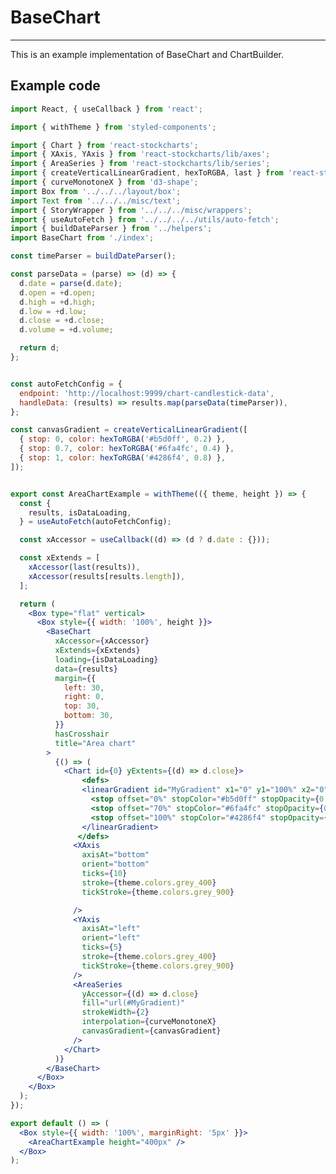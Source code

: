 
<Meta title='Financial/Charts' component={BaseChart} />

# BaseChart
<hr />

This is an example implementation of BaseChart and ChartBuilder.

<Preview withSource="none">
  <Story name="BaseChart">
    <BaseChartTemplate />
  </Story>
</Preview>

## Example code

```jsx
import React, { useCallback } from 'react';

import { withTheme } from 'styled-components';

import { Chart } from 'react-stockcharts';
import { XAxis, YAxis } from 'react-stockcharts/lib/axes';
import { AreaSeries } from 'react-stockcharts/lib/series';
import { createVerticalLinearGradient, hexToRGBA, last } from 'react-stockcharts/lib/utils';
import { curveMonotoneX } from 'd3-shape';
import Box from '../../../layout/box';
import Text from '../../../misc/text';
import { StoryWrapper } from '../../../misc/wrappers';
import { useAutoFetch } from '../../../../utils/auto-fetch';
import { buildDateParser } from '../helpers';
import BaseChart from './index';

const timeParser = buildDateParser();

const parseData = (parse) => (d) => {
  d.date = parse(d.date);
  d.open = +d.open;
  d.high = +d.high;
  d.low = +d.low;
  d.close = +d.close;
  d.volume = +d.volume;

  return d;
};


const autoFetchConfig = {
  endpoint: 'http://localhost:9999/chart-candlestick-data',
  handleData: (results) => results.map(parseData(timeParser)),
};

const canvasGradient = createVerticalLinearGradient([
  { stop: 0, color: hexToRGBA('#b5d0ff', 0.2) },
  { stop: 0.7, color: hexToRGBA('#6fa4fc', 0.4) },
  { stop: 1, color: hexToRGBA('#4286f4', 0.8) },
]);


export const AreaChartExample = withTheme(({ theme, height }) => {
  const {
    results, isDataLoading,
  } = useAutoFetch(autoFetchConfig);

  const xAccessor = useCallback((d) => (d ? d.date : {}));

  const xExtends = [
    xAccessor(last(results)),
    xAccessor(results[results.length]),
  ];

  return (
    <Box type="flat" vertical>
      <Box style={{ width: '100%', height }}>
        <BaseChart
          xAccessor={xAccessor}
          xExtends={xExtends}
          loading={isDataLoading}
          data={results}
          margin={{
            left: 30,
            right: 0,
            top: 30,
            bottom: 30,
          }}
          hasCrosshair
          title="Area chart"
        >
          {() => (
            <Chart id={0} yExtents={(d) => d.close}>
              	<defs>
                <linearGradient id="MyGradient" x1="0" y1="100%" x2="0" y2="0%">
                  <stop offset="0%" stopColor="#b5d0ff" stopOpacity={0.2} />
                  <stop offset="70%" stopColor="#6fa4fc" stopOpacity={0.4} />
                  <stop offset="100%" stopColor="#4286f4" stopOpacity={0.8} />
                </linearGradient>
               </defs>
              <XAxis
                axisAt="bottom"
                orient="bottom"
                ticks={10}
                stroke={theme.colors.grey_400}
                tickStroke={theme.colors.grey_900}

              />
              <YAxis
                axisAt="left"
                orient="left"
                ticks={5}
                stroke={theme.colors.grey_400}
                tickStroke={theme.colors.grey_900}
              />
              <AreaSeries
                yAccessor={(d) => d.close}
                fill="url(#MyGradient)"
                strokeWidth={2}
                interpolation={curveMonotoneX}
                canvasGradient={canvasGradient}
              />
            </Chart>
          )}
        </BaseChart>
      </Box>
    </Box>
  );
});

export default () => (
  <Box style={{ width: '100%', marginRight: '5px' }}>
    <AreaChartExample height="400px" />
  </Box>
);
```

